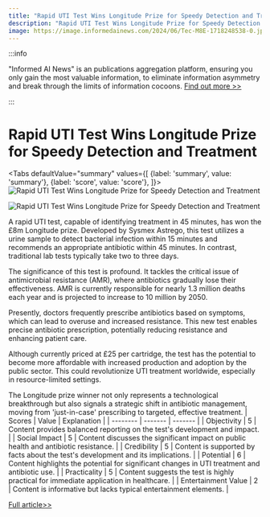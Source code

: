 ```yaml
---
title: "Rapid UTI Test Wins Longitude Prize for Speedy Detection and Treatment"
description: "Rapid UTI Test Wins Longitude Prize for Speedy Detection and Treatment"
image: https://image.informedainews.com/2024/06/Tec-M8E-1718248538-0.jpg
---
```



:::info

"Informed AI News" is an publications aggregation platform, ensuring you only gain the most valuable information, to eliminate information asymmetry and break through the limits of information cocoons.  [Find out more >>](/)

:::

# Rapid UTI Test Wins Longitude Prize for Speedy Detection and Treatment


<Tabs
	defaultValue="summary"
	values={[
	{label: 'summary', value: 'summary'},
	{label: 'score', value: 'score'},
]}>
<TabItem value="summary">
<img
  src="https://image.informedainews.com/2024/06/Tec-M8E-1718248538-0.jpg"
  alt="Rapid UTI Test Wins Longitude Prize for Speedy Detection and Treatment"
/>

<img
  src="https://image.informedainews.com/2024/06/Tec-6MF-1718248538-1.jpg"
  alt="Rapid UTI Test Wins Longitude Prize for Speedy Detection and Treatment"
/>



A rapid UTI test, capable of identifying treatment in 45 minutes, has won the £8m Longitude prize. Developed by Sysmex Astrego, this test utilizes a urine sample to detect bacterial infection within 15 minutes and recommends an appropriate antibiotic within 45 minutes. In contrast, traditional lab tests typically take two to three days.

The significance of this test is profound. It tackles the critical issue of antimicrobial resistance (AMR), where antibiotics gradually lose their effectiveness. AMR is currently responsible for nearly 1.3 million deaths each year and is projected to increase to 10 million by 2050.

Presently, doctors frequently prescribe antibiotics based on symptoms, which can lead to overuse and increased resistance. This new test enables precise antibiotic prescription, potentially reducing resistance and enhancing patient care.

Although currently priced at £25 per cartridge, the test has the potential to become more affordable with increased production and adoption by the public sector. This could revolutionize UTI treatment worldwide, especially in resource-limited settings.

The Longitude prize winner not only represents a technological breakthrough but also signals a strategic shift in antibiotic management, moving from 'just-in-case' prescribing to targeted, effective treatment.
</TabItem>
<TabItem value="score">
	| Scores     | Value   | Explanation |
	| -------- | ------- | ------- |
	| Objectivity  | 5    | Content provides balanced reporting on the test's development and impact.    |
	| Social Impact | 5     | Content discusses the significant impact on public health and antibiotic resistance.    |
	| Credibility    | 5    | Content is supported by facts about the test's development and its implications.    |
	| Potential    | 6    | Content highlights the potential for significant changes in UTI treatment and antibiotic use.    |
	| Practicality    | 5    | Content suggests the test is highly practical for immediate application in healthcare.    |
	| Entertainment Value    | 2    | Content is informative but lacks typical entertainment elements.    |
</TabItem>
</Tabs>

[Full article>>](https://www.theguardian.com/global-development/article/2024/jun/12/longitude-prize-on-antimicrobial-resistance-uti-urinary-tract-infection-test-antibiotics)
